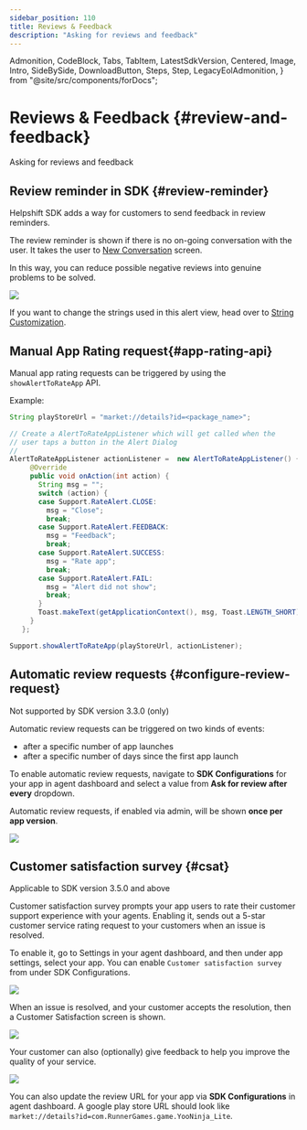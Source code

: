 ```yaml
---
sidebar_position: 110
title: Reviews & Feedback
description: "Asking for reviews and feedback"
---
```


  Admonition,
  CodeBlock,
  Tabs,
  TabItem,
  LatestSdkVersion,
  Centered,
  Image,
  Intro,
  SideBySide,
  DownloadButton,
  Steps,
  Step,
  LegacyEolAdmonition,
} from "@site/src/components/forDocs";

<LegacyEolAdmonition />

# Reviews & Feedback {#review-and-feedback}

<Intro>

Asking for reviews and feedback

</Intro>

## Review reminder in SDK {#review-reminder}

Helpshift SDK adds a way for customers to send feedback in review reminders.

The review reminder is shown if there is no on-going conversation with the user. It takes the user to [New Conversation](/android/support-tools#conversation-view) screen.

In this way, you can reduce possible negative reviews into genuine problems to be solved.

![](/static/books/android/review-reminder.png)

If you want to change the strings used in this alert view, head over to [String Customization](/android/string-customization/).

## Manual App Rating request{#app-rating-api}

Manual app rating requests can be triggered by using the `showAlertToRateApp` API.

Example:

```java
String playStoreUrl = "market://details?id=<package_name>";

// Create a AlertToRateAppListener which will get called when the
// user taps a button in the Alert Dialog
//
AlertToRateAppListener actionListener =  new AlertToRateAppListener() {
     @Override
     public void onAction(int action) {
       String msg = "";
       switch (action) {
       case Support.RateAlert.CLOSE:
         msg = "Close";
         break;
       case Support.RateAlert.FEEDBACK:
         msg = "Feedback";
         break;
       case Support.RateAlert.SUCCESS:
         msg = "Rate app";
         break;
       case Support.RateAlert.FAIL:
         msg = "Alert did not show";
         break;
       }
       Toast.makeText(getApplicationContext(), msg, Toast.LENGTH_SHORT).show();
     }
   };

Support.showAlertToRateApp(playStoreUrl, actionListener);
```

## Automatic review requests {#configure-review-request}

<Admonition type="info" title="Note">

Not supported by SDK version 3.3.0 (only)

</Admonition>

Automatic review requests can be triggered on two kinds of events:

- after a specific number of app launches
- after a specific number of days since the first app launch

To enable automatic review requests, navigate to **SDK Configurations** for your app in agent dashboard and select a value from **Ask for review after every** dropdown.

Automatic review requests, if enabled via admin, will be shown **once per app version**.

<Image src="/static/books/android/review-settings.jpg" width="major" />

## Customer satisfaction survey {#csat}

<Admonition type="info" title="Note">

Applicable to SDK version 3.5.0 and above

</Admonition>

Customer satisfaction survey prompts your app users to rate their customer support experience with your agents. Enabling it, sends out a 5-star customer service rating request to your customers when an issue is resolved.

To enable it, go to Settings in your agent dashboard, and then under app settings, select your app. You can enable `Customer satisfaction survey` from under SDK Configurations.

<Image src="/static/books/android/review-settings.jpg" width="major" />

When an issue is resolved, and your customer accepts the resolution, then a Customer Satisfaction screen is shown.

![](/static/books/android/csat-android.png)

Your customer can also (optionally) give feedback to help you improve the quality of your service.

![](/static/books/android/csat-service-rating.png)

<Admonition type="info" title="Note">

You can also update the review URL for your app via **SDK Configurations** in agent dashboard.
A google play store URL should look like `market://details?id=com.RunnerGames.game.YooNinja_Lite`.

</Admonition>
